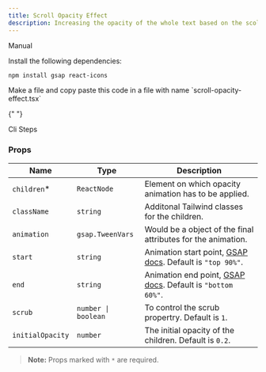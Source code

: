 ```yaml
---
title: Scroll Opacity Effect
description: Increasing the opacity of the whole text based on the scoll distance.
---
```


<ComponentPreview
  name="scroll-opacity-effect-demo"
  className="[&_.preview>[data-orientation=vertical]]:sm:max-w-[70%]"
/>

  <Tabs defaultValue="manual">

<TabsList>
  <TabsTrigger value="manual">Manual</TabsTrigger>
</TabsList>

  <TabsContent value="manual">

  <Steps>

<Step>Install the following dependencies:</Step>

```bash
npm install gsap react-icons
```
<Step>
  Make a file and copy paste this code in a file with name `scroll-opacity-effect.tsx`
</Step>

<ComponentSource name="scroll-opacity-effect" />

</Steps>

  </TabsContent>

  <TabsContent value="cli">

  <Steps>

{" "}

<Step>Cli Steps</Step>

  </Steps>

  </TabsContent>

  </Tabs>

### Props

| Name                     | Type                     | Description                                                                         |
| ------------------------ | ------------------------ | ----------------------------------------------------------------------------------- |
| `children`\*             | `ReactNode`              | Element on which opacity animation has to be applied.                               |
| `className`              | `string`                 | Additonal Tailwind classes for the children.                                        |
| `animation`              | `gsap.TweenVars`         | Would be a object of the final attributes for the animation.                        |
| `start`                  | `string `                | Animation start point, [GSAP docs](https://gsap.com/docs/v3/Plugins/ScrollTrigger/?page=1#start). Default is `"top 90%"`. |
| `end`                    | `string `                | Animation end point, [GSAP docs](https://gsap.com/docs/v3/Plugins/ScrollTrigger/?page=1#end). Default is `"bottom 60%"`.  |
| `scrub`                  | `number \| boolean`      | To control the scrub propertry. Default is `1`.                                                                                          |
| `initialOpacity`         | `number`                 | The initial opacity of the children. Default is `0.2`.                                                                                    |

> **Note:** Props marked with `*` are required.